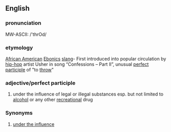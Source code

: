 ==English==
===pronunciation===
MW-ASCII: /'thrOd/

===etymology===
[[African American]] [[Ebonics]] [[slang]]- First introduced into popular circulation by [[hip-hop]] artist Usher in song “Confessions – Part II”, unusual [[perfect participle]] of "to [[throw]]"
 
===adjective/perfect participle===
#under the influence of legal or illegal substances esp. but not limited to [[alcohol]] or any other [[recreational]] drug

===Synonyms===
#[[under the influence]]